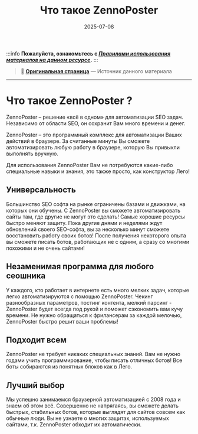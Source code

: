﻿---
sidebar_position: 1
title: "Что такое ZennoPoster"
description: "Конвертировано из HTML в MDX"
date: "2025-07-08"
converted: true
originalFile: "Что такое ZennoPoster.txt"
targetUrl: "https://zennolab.atlassian.net/wiki/spaces/RU/pages/475562059/ZennoPoster"
---
:::info **Пожалуйста, ознакомьтесь с [*Правилами использования материалов на данном ресурсе*](../Disclaimer).**
:::

> 🔗 **[Оригинальная страница](https://zennolab.atlassian.net/wiki/spaces/RU/pages/475562059/ZennoPoster)** — Источник данного материала

_______________________________________________  
# Что такое ZennoPoster ?

ZennoPoster – решение «всё в одном» для автоматизации SEO задач. Независимо от области SEO, он сохранит Вам много времени и денег.

ZennoPoster – это программный комплекс для автоматизации Ваших действий в браузере. За считанные минуты Вы сможете автоматизировать любую работу в браузере, которую Вы привыкли выполнять вручную.

Для использования ZennoPoster Вам не потребуются какие-либо специальные навыки и знания, это также просто, как конструктор Лего!

## **Универсальность**

Большинство SEO софта на рынке ограничены базами и движками, на которых они обучены. С ZennoPoster вы сможете автоматизировать сайты там, где другие не могут это сделать! Самые хорошие ресурсы быстро меняют защиту. Пока другие днями и неделями ждут обновлений своего SEO-софта, вы за несколько минут сможете восстановить работу своих ботов! После получения некоторого опыта вы сможете писать ботов, работающих не с одним, а сразу со многими похожими и не очень сайтами!

## **Незаменимая программа для любого сеошника**

У каждого, кто работает в интернете есть много мелких задач, которые легко автоматизируются с помощью ZennoPoster. Чекинг разнообразных параметров, постинг контента, мелкий парсинг - ZennoPoster будет всегда под рукой и поможет сэкономить вам кучу времени. Не нужно обращаться к фрилансерам за каждой мелочью, ZennoPoster быстро решит ваши проблемы!

## **Подходит всем**

ZennoPoster не требует никаких специальных знаний. Вам не нужно годами учить программирование, чтобы писать отличных ботов! Все боты собираются из понятных блоков как в Лего.

## **Лучший выбор**

Мы успешно занимаемся браузерной автоматизацией с 2008 года и знаем об этом всё. Совершенно не напрягаясь, вы сможете делать быстрых, стабильных ботов, которые выглядят для сайтов совсем как обычные люди. Вы не узнаете о многих защитах, используемых сайтами, т.к. ZennoPoster обходит их автоматически.
